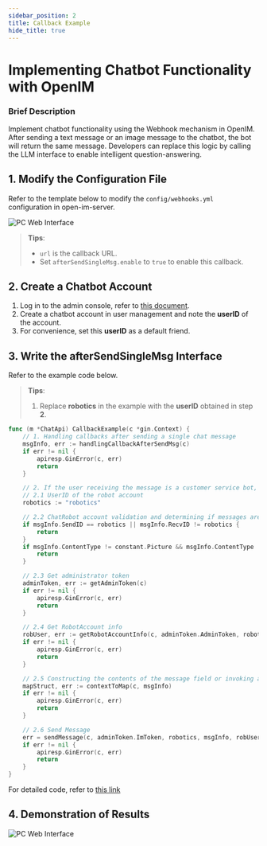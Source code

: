 ```yaml
---
sidebar_position: 2
title: Callback Example
hide_title: true
---
```


# Implementing Chatbot Functionality with OpenIM

### Brief Description

Implement chatbot functionality using the Webhook mechanism in OpenIM. After sending a text message or an image message to the chatbot, the bot will return the same message. Developers can replace this logic by calling the LLM interface to enable intelligent question-answering.

## 1. Modify the Configuration File

Refer to the template below to modify the `config/webhooks.yml` configuration in open-im-server.

![PC Web Interface](./assets/config.png)

> **Tips**:
> - `url` is the callback URL.
> - Set `afterSendSingleMsg.enable` to `true` to enable this callback.

## 2. Create a Chatbot Account

1. Log in to the admin console, refer to [this document](../../guides/gettingStarted/quickTestServer).
2. Create a chatbot account in user management and note the **userID** of the account.
3. For convenience, set this **userID** as a default friend.

## 3. Write the **afterSendSingleMsg** Interface

Refer to the example code below.

> **Tips**:
> 1. Replace **robotics** in the example with the **userID** obtained in step **2**.

```Go
func (m *ChatApi) CallbackExample(c *gin.Context) {
    // 1. Handling callbacks after sending a single chat message
    msgInfo, err := handlingCallbackAfterSendMsg(c)
    if err != nil {
        apiresp.GinError(c, err)
        return
    }

    // 2. If the user receiving the message is a customer service bot, return the message.
    // 2.1 UserID of the robot account
    robotics := "robotics"

    // 2.2 ChatRobot account validation and determining if messages are text and images
    if msgInfo.SendID == robotics || msgInfo.RecvID != robotics {
        return
    }
    if msgInfo.ContentType != constant.Picture && msgInfo.ContentType != constant.Text {
        return
    }

    // 2.3 Get administrator token
    adminToken, err := getAdminToken(c)
    if err != nil {
        apiresp.GinError(c, err)
        return
    }

    // 2.4 Get RobotAccount info
    robUser, err := getRobotAccountInfo(c, adminToken.AdminToken, robotics)
    if err != nil {
        apiresp.GinError(c, err)
        return
    }

    // 2.5 Constructing the contents of the message field or invoking an LLM to implement AI-driven question answering.
    mapStruct, err := contextToMap(c, msgInfo)
    if err != nil {
        apiresp.GinError(c, err)
        return
    }

    // 2.6 Send Message
    err = sendMessage(c, adminToken.ImToken, robotics, msgInfo, robUser, mapStruct)
    if err != nil {
        apiresp.GinError(c, err)
        return
    }
}
```

For detailed code, refer to [this link](https://github.com/openimsdk/chat/blob/main/example/callback/callback.go)

## 4. Demonstration of Results

![PC Web Interface](./assets/result.png)
